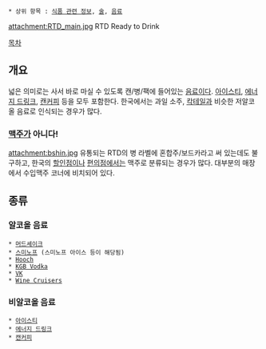  * 상위 항목 : [[식품 관련 정보]], [[술]], [[음료]]
attachment:RTD_main.jpg
RTD
Ready to Drink

[[목차]]

== 개요 ==
넓은 의미로는 사서 바로 마실 수 있도록 캔/병/팩에 들어있는 [[음료]]이다. [[아이스티]], [[에너지 드링크]], [[캔커피]] 등을 모두 포함한다.
한국에서는 과일 소주, [[칵테일]]과 비슷한 저알코올 음료로 인식되는 경우가 많다.

=== [[맥주]]가 아니다! ===
attachment:bshin.jpg
유통되는 RTD의 병 라벨에 혼합주/보드카라고 써 있는데도 불구하고, 한국의 [[할인점]]이나 [[편의점]]에서는 맥주로 분류되는 경우가 많다. 대부분의 매장에서 수입맥주 코너에 비치되어 있다.

== 종류 ==
=== 알코올 음료 ===
 * [[머드셰이크]]
 * [[스미노프]] (스미노프 아이스 등이 해당됨)
 * [[Hooch]]
 * [[KGB Vodka]]
 * [[VK]]
 * [[Wine Cruisers]]

=== 비알코올 음료 ===
 * [[아이스티]]
 * [[에너지 드링크]]
 * [[캔커피]]
